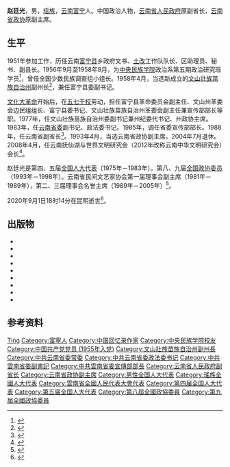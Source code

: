 {{Infobox officeholder
| 姓名     = 赵廷光
| 原名     = 
| 性别     = 男
| 职务     = {{CPPCC logo}}[[云南省政协|云南省政协]]副主席
| 主席     = [[刘树生|刘树生]]
| 就任日期 = 1993年4月
| 卸任日期 = 1998年1月
| 职务1    = {{中国国徽}}[[云南省人民政府|云南省人民政府]]副省长
| 就任日期1= 1988年5月
| 卸任日期1= 1993年4月
| 职务3    = {{CPPCC logo}}[[全国政协委员|全国政协委员]]
| 就任日期3= 1993年3月
| 卸任日期3= 2003年3月
| 职务4    = {{中国国徽}}[[全国人大代表|全国人大代表]]
| 就任日期4= 1975年1月
| 卸任日期4= 1983年2月
| 出生日期 = 1931年8月
| 出生地点 = [[云南省|云南省]][[富宁县|富宁县]]
| 逝世日期 = {{Dda|2020|9|1|1931|8}}
| 逝世地点 = 云南省[[昆明市|昆明市]]
| 民族     = [[瑶族|瑶族]]
| 母校     = [[中央民族学院|中央民族学院]]
| 职业     = [[政治人物|政治人物]]
| 政党     = {{中国共产党}}
}}
'''赵廷光'''{{BD|1931年|8月|2020年|9月1日|catIdx=Zhao}}，男，[[瑶族|瑶族]]，[[云南省|云南]][[富宁县|富宁]]人。中国政治人物，[[云南省人民政府|云南省人民政府]]原副省长，[[云南省政协|云南省政协]]原副主席。
== 生平 ==
1951年参加工作，历任云南[[富宁县|富宁县]]乡政府文书、[[土改|土改]]工作队队长、区助理员、秘书、副县长。1956年9月至1958年8月，为[[中央民族学院|中央民族学院]]政治系第五期政治研究班学员<ref>{{cite web |title=杰出校友－赵廷光 |url=https://sce.muc.edu.cn/info/1006/1141.htm |archivedate=2020-09-04 |archiveurl=https://web.archive.org/web/20200904034954/https://sce.muc.edu.cn/info/1006/1141.htm |publisher=中央民族大学继续教育学院 |date=2015-05-26 |access-date=2020-09-04 |dead-url=no }}</ref>，曾任全国少数民族调查组小组长。1958年4月，当选新成立的[[文山壮族苗族自治州|文山壮族苗族自治州]]副州长<ref>{{cite news |title=云南文山僮族苗族自治州成立 |work=[[人民日报|人民日报]] |date=1958-04-02 |page=4}}</ref>，兼任富宁县委副书记。

[[文化大革命|文化大革命]]开始后，在[[五七干校|五七干校]]劳动，担任富宁县革命委员会副主任、文山州革委会边民组组长、富宁县委书记、文山壮族苗族自治州革委会副主任兼宣传部部长等职。1977年，任文山壮族苗族自治州委副书记兼州纪委代书记、州政协主席。1983年，任[[中共云南省委|云南省委]]副书记、政法委书记。1985年，调任省委宣传部部长。1988年，任云南省副省长<ref>{{cite book |editor=张声作 |title=当代中国少数民族名人录 |date=1992 |publisher=华文出版社 |isbn=9787507501124 |page=235}}</ref>。1993年4月，当选云南省政协副主席。2004年7月退休。2008年4月，任云南抚仙湖与世界文明研究会（2012年改称云南中华文明研究会）会长<ref>{{cite web |title=云南抚仙湖与世界文明研究会昨成立 |url=http://news.sina.com.cn/c/2008-04-20/094913765559s.shtml |publisher=新浪 |date=2008-04-20}}</ref>。

赵廷光是第四、五届[[全国人大代表|全国人大代表]]（1975年－1983年）。第八、九届[[全国政协委员|全国政协委员]]（1993年－1998年）。云南省民间文艺家协会第一届理事会副主席（1981年－1989年），第二、三届理事会名誉主席（1989年－2005年）<ref>{{cite web |title=云南省民间文艺家协会历届组织机构 |url=http://www.ynwy.org.cn/mj/ldjg_8338/201912/t20191209_464797.html |publisher=云南文艺网 |date=2019-09-01}}</ref>。

2020年9月1日18时14分在昆明逝世<ref>{{cite web |title=云南省原副省长赵廷光逝世 享年89岁 |url=http://www.chinanews.com/gn/2020/09-03/9281588.shtml |publisher=[[中国新闻网|中国新闻网]] |date=2020-09-03}}</ref>。
== 出版物 ==
{{ref begin}}
*{{cite book |author=赵廷光 (著)|title=誓言铸灵魂 |date=2019 |publisher=[[云南人民出版社|云南人民出版社]] |location=昆明 |isbn=978-7-222-18267-7 |language=zh}}
*{{cite book |author=赵廷光 |author2=赵廷龙 (著) |title=果布地区瑶族发展史 |date=2013 |publisher=云南人民出版社 |location=昆明 |isbn=978-7-222-11467-8 |language=zh}}
*{{cite book |author=赵廷光 (著) |title=学习实践探索 |date=2015 |publisher=云南人民出版社 |location=昆明 |isbn=978-7-222-12520-9 |language=zh}}
*{{cite book |editor=赵廷光 |title=云南文庙存佚 |date=2009 |publisher=云南人民出版社 |location=昆明 |isbn=978-7-222-06191-0 |language=zh}}
*{{cite book |editor=赵廷光 |title=伊甸园探秘 |date=2008 |publisher=云南民族出版社 |location=昆明 |isbn=978-7-5367-4100-3 |language=zh}}
*{{cite book |author=赵廷光 (著)|title=云南少数民族社会跨越发展研究 |date=2007 |publisher=[[云南大学出版社|云南大学出版社]] |location=昆明 |isbn=978-7-81112-221-3 |language=zh}}
*{{cite book |author=赵廷光 (著)|title=瑶族祖先崇拜与瑶族文化 |date=2002 |publisher=[[中央民族大学出版社|中央民族大学出版社]] |location=北京 |isbn=7810567004 |language=zh}}
*{{cite book |author=赵廷光 |author2=刘达成 (著)|title=云南跨境民族研究 |date=1998 |publisher=云南民族出版社 |location=昆明 |isbn=9787536716209 |language=zh}}
*{{cite book |author=赵廷光 (著)|title=论瑶族传统文化 |date=1990 |publisher=云南民族出版社 |location=昆明 |isbn=9787536704299 |language=zh}}
{{ref end}}
== 参考资料 ==
{{reflist}}
{{Authority control}}
{{DEFAULTSORT:Zhao}}
[[Category:赵姓|Ting]]
[[Category:富寧人|Category:富寧人]]
[[Category:中国回忆录作家|Category:中国回忆录作家]]
[[Category:中央民族学院校友|Category:中央民族学院校友]]
[[Category:中国共产党党员_(1955年入党)|Category:中国共产党党员 (1955年入党)]]
[[Category:文山壯族苗族自治州副州長|Category:文山壯族苗族自治州副州長]]
[[Category:中共云南省委常委|Category:中共云南省委常委]]
[[Category:中共云南省委政法委书记|Category:中共云南省委政法委书记]]
[[Category:中共雲南省委副書記|Category:中共雲南省委副書記]]
[[Category:中共雲南省委宣傳部部長|Category:中共雲南省委宣傳部部長]]
[[Category:云南省人民政府副省长|Category:云南省人民政府副省长]]
[[Category:云南省政协副主席|Category:云南省政协副主席]]
[[Category:男性全国人大代表|Category:男性全国人大代表]]
[[Category:瑤族全國人大代表|Category:瑤族全國人大代表]]
[[Category:雲南省全國人民代表大會代表|Category:雲南省全國人民代表大會代表]]
[[Category:第四届全国人大代表|Category:第四届全国人大代表]]
[[Category:第五届全国人大代表|Category:第五届全国人大代表]]
[[Category:第八屆全國政協委員|Category:第八屆全國政協委員]]
[[Category:第九屆全國政協委員|Category:第九屆全國政協委員]]